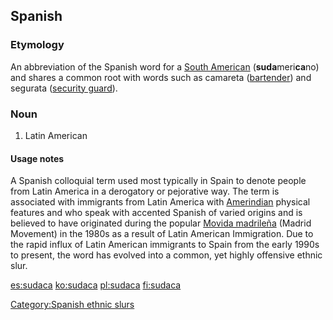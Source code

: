 ==Spanish==
{{rfc|Definition should probably be split into Definition and Usage notes. Etymology too long? (Severely) Biased definition?}}

===Etymology===
An abbreviation of the Spanish word for a [[South American]] ('''suda'''meri'''ca'''no) and shares a common root with words such as camareta ([[bartender]]) and segurata ([[security guard]]).

===Noun===
{{es-noun|mf}}

# {{context|offensive|derogatory|vulgar|slang|lang=es}} Latin American

====Usage notes====
A Spanish colloquial term used most typically in Spain to denote people from Latin America in a derogatory or pejorative way. The term is associated with immigrants from Latin America with [[Amerindian]] physical features and who speak with accented Spanish of varied origins and is believed to have originated during the popular [[Movida madrileña]] (Madrid Movement) in the 1980s as a result of Latin American Immigration. Due to the rapid influx of Latin American immigrants to Spain from the early 1990s to present, the word has evolved into a common, yet highly offensive ethnic slur. 

[[Category:Spanish ethnic slurs]]

[[es:sudaca]]
[[ko:sudaca]]
[[pl:sudaca]]
[[fi:sudaca]]